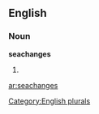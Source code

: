 ==English==

===Noun===
'''seachanges'''

# {{plural of|[[seachange]]}}

[[Category:English plurals]]

[[ar:seachanges]]